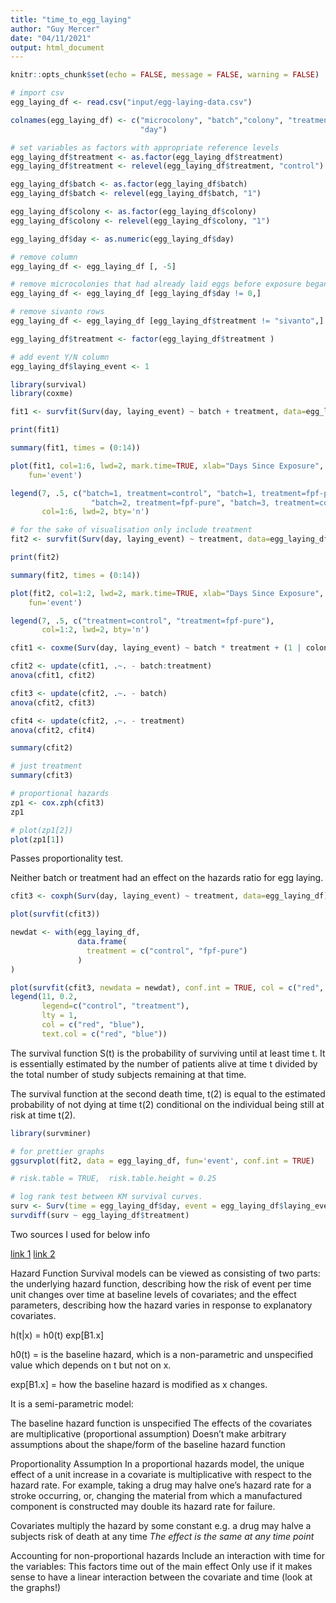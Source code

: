 ```yaml
---
title: "time_to_egg_laying"
author: "Guy Mercer"
date: "04/11/2021"
output: html_document
---
```


```r
knitr::opts_chunk$set(echo = FALSE, message = FALSE, warning = FALSE)
```

```r
# import csv
egg_laying_df <- read.csv("input/egg-laying-data.csv")

colnames(egg_laying_df) <- c("microcolony", "batch","colony", "treatment", "egg_laying_day", 
                             "day")

# set variables as factors with appropriate reference levels
egg_laying_df$treatment <- as.factor(egg_laying_df$treatment)
egg_laying_df$treatment <- relevel(egg_laying_df$treatment, "control")

egg_laying_df$batch <- as.factor(egg_laying_df$batch)
egg_laying_df$batch <- relevel(egg_laying_df$batch, "1")

egg_laying_df$colony <- as.factor(egg_laying_df$colony)
egg_laying_df$colony <- relevel(egg_laying_df$colony, "1")

egg_laying_df$day <- as.numeric(egg_laying_df$day)

# remove column
egg_laying_df <- egg_laying_df [, -5]

# remove microcolonies that had already laid eggs before exposure began
egg_laying_df <- egg_laying_df [egg_laying_df$day != 0,]

# remove sivanto rows
egg_laying_df <- egg_laying_df [egg_laying_df$treatment != "sivanto",]

egg_laying_df$treatment <- factor(egg_laying_df$treatment )

# add event Y/N column
egg_laying_df$laying_event <- 1
```

```r
library(survival)
library(coxme)

fit1 <- survfit(Surv(day, laying_event) ~ batch + treatment, data=egg_laying_df)

print(fit1)

summary(fit1, times = (0:14))

plot(fit1, col=1:6, lwd=2, mark.time=TRUE, xlab="Days Since Exposure", ylab="Egg Laying", #conf.int = TRUE
    fun='event')

legend(7, .5, c("batch=1, treatment=control", "batch=1, treatment=fpf-pure", "batch=2, treatment=control",
                  "batch=2, treatment=fpf-pure", "batch=3, treatment=control", "batch=3, treatment=fpf-pure"),
       col=1:6, lwd=2, bty='n')

# for the sake of visualisation only include treatment
fit2 <- survfit(Surv(day, laying_event) ~ treatment, data=egg_laying_df)

print(fit2)

summary(fit2, times = (0:14))

plot(fit2, col=1:2, lwd=2, mark.time=TRUE, xlab="Days Since Exposure", ylab="Egg Laying", #conf.int = TRUE
    fun='event')

legend(7, .5, c("treatment=control", "treatment=fpf-pure"),
       col=1:2, lwd=2, bty='n')
```

```r
cfit1 <- coxme(Surv(day, laying_event) ~ batch * treatment + (1 | colony), data=egg_laying_df)

cfit2 <- update(cfit1, .~. - batch:treatment)
anova(cfit1, cfit2)

cfit3 <- update(cfit2, .~. - batch)
anova(cfit2, cfit3)

cfit4 <- update(cfit2, .~. - treatment)
anova(cfit2, cfit4)

summary(cfit2)

# just treatment
summary(cfit3)
```

```r
# proportional hazards
zp1 <- cox.zph(cfit3)
zp1

# plot(zp1[2])
plot(zp1[1])
```

Passes proportionality test. 

Neither batch or treatment had an effect on the hazards ratio for egg laying.  

```r
cfit3 <- coxph(Surv(day, laying_event) ~ treatment, data=egg_laying_df)

plot(survfit(cfit3))

newdat <- with(egg_laying_df, 
               data.frame(
                 treatment = c("control", "fpf-pure")
               )
)

plot(survfit(cfit3, newdata = newdat), conf.int = TRUE, col = c("red", "blue"), fun='event')
legend(11, 0.2, 
       legend=c("control", "treatment"),
       lty = 1, 
       col = c("red", "blue"),
       text.col = c("red", "blue"))
```

The survival function S(t) is the probability of surviving until at least time t. It is essentially estimated by the number of patients alive at time t divided by the total number of study subjects remaining at that time.

The survival function at the second death time, t(2) is equal to the estimated probability of not dying at time t(2) conditional on the individual being still at risk at time t(2). 

```r
library(survminer)

# for prettier graphs
ggsurvplot(fit2, data = egg_laying_df, fun='event', conf.int = TRUE) 

# risk.table = TRUE,  risk.table.height = 0.25

# log rank test between KM survival curves.
surv <- Surv(time = egg_laying_df$day, event = egg_laying_df$laying_event)
survdiff(surv ~ egg_laying_df$treatment)

```

Two sources I used for below info 

[link 1](https://rpubs.com/daspringate/survival)
[link 2](https://thomaselove.github.io/432-notes/cox-regression-models-for-survival-data-example-1.html)

Hazard Function
Survival models can be viewed as consisting of two parts: the underlying hazard function, describing how the risk of event per time unit changes over time at baseline levels of covariates; and the effect parameters, describing how the hazard varies in response to explanatory covariates.

h(t|x) = h0(t) exp[B1.x]

h0(t) = is the baseline hazard, which is a non-parametric and unspecified value which depends on t but not on x.

exp[B1.x] = how the baseline hazard is modified as x changes. 

It is a semi-parametric model:

The baseline hazard function is unspecified
The effects of the covariates are multiplicative (proportional assumption)
Doesn't make arbitrary assumptions about the shape/form of the baseline hazard function

Proportionality Assumption
In a proportional hazards model, the unique effect of a unit increase in a covariate is multiplicative with respect to the hazard rate. For example, taking a drug may halve one’s hazard rate for a stroke occurring, or, changing the material from which a manufactured component is constructed may double its hazard rate for failure.

Covariates multiply the hazard by some constant
e.g. a drug may halve a subjects risk of death at any time
*The effect is the same at any time point*

Accounting for non-proportional hazards
Include an interaction with time for the variables:
This factors time out of the main effect
Only use if it makes sense to have a linear interaction between the covariate and time (look at the graphs!)
